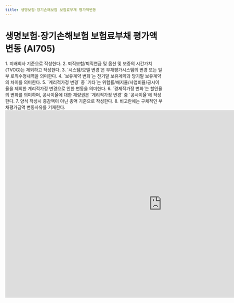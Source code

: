 ```yaml
---
title: 생명보험·장기손해보험 보험료부채 평가액변동
---
```

# 생명보험·장기손해보험 보험료부채 평가액변동 (AI705)

<Accordion multiple activeIndex={[]}>
<AccordionTab header="[작성 요령]">
1. 지배회사 기준으로 작성한다.
2. 퇴직보험/퇴직연금 및 옵션 및 보증의 시간가치(TVOG)는 제외하고 작성한다.
3. `시스템/모델 변경`은 부채평가시스템의 변경 또는 일부 로직수정내역을 의미한다.
4. `보유계약 변화`는 전기말 보유계약과 당기말 보유계약의 차이를 의미한다.
5. `계리적가정 변경` 중 `기타`는 위험률/해지율/사업비율/공시이율을 제외한 계리적가정 변경으로 인한 변동을 의미한다.
6. `경제적가정 변화`는 할인율의 변화를 의미하며, 공시이율에 대한 재량권은 `계리적가정 변경` 중 `공시이율`에 작성한다.
7. 양식 작성시 증감액이 아닌 총액 기준으로 작성한다.
8. 비고란에는 구체적인 부채평가금액 변동사유를 기재한다.
</AccordionTab>
</Accordion>

<br/>

<iframe width="1000" height="600" frameBorder="0" scrolling="no"
src="https://onedrive.live.com/embed?resid=AB5F66CE0CF8D024%2116554&authkey=%21ACzRWZavyE-79hc&em=2
&AllowTyping=True
&wdAllowInteractivity=False&ActiveCell='1-7'!D11&Item='1-7'!A7:N30
&wdHideGridlines=True
&wdDownloadButton=False
&waccluster=PSG3">
</iframe>
